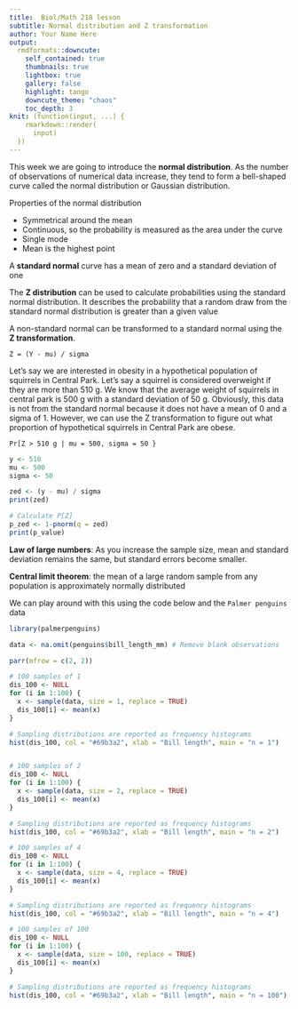 ```yaml
---
title:  Biol/Math 218 lesson
subtitle: Normal distribution and Z transformation
author: Your Name Here
output:
  rmdformats::downcute:
    self_contained: true
    thumbnails: true
    lightbox: true
    gallery: false
    highlight: tango
    downcute_theme: "chaos"
    toc_depth: 3
knit: (function(input, ...) {
    rmarkdown::render(
      input)
  })
---
```


This week we are going to introduce the **normal distribution**. As the number 
of observations of numerical data increase, they tend to form a bell-shaped 
curve called the normal distribution or Gaussian distribution.

Properties of the normal distribution

- Symmetrical around the mean
- Continuous, so the probability is measured as the area under the curve
- Single mode
- Mean is the highest point

A **standard normal** curve has a mean of zero and a standard deviation of one


The **Z distribution** can be used to calculate probabilities using the standard 
normal distribution. It describes the probability that a random draw 
from the standard normal distribution is greater than a given value

A non-standard normal can be transformed to a standard normal using the 
**Z transformation**.

`Z = (Y - mu) / sigma`

Let’s say we are interested in obesity in a hypothetical population of 
squirrels in Central Park. Let’s say a squirrel is considered overweight 
if they are more than 510 g.  We know that the average weight of squirrels 
in central park is 500 g with a standard deviation of 50 g. Obviously, this 
data is not from the standard normal because it does not have a mean of 0 and a 
sigma of 1. However, we can use the Z transformation to figure out what 
proportion of hypothetical squirrels in Central Park are obese.

`Pr[Z > 510 g | mu = 500, sigma = 50 }`

```r
y <- 510
mu <- 500
sigma <- 50

zed <- (y - mu) / sigma
print(zed)

# Calculate P[Z]
p_zed <- 1-pnorm(q = zed)
print(p_value)
```


**Law of large numbers**: As you increase the sample size, mean and standard 
deviation remains the same, but standard errors become smaller.

**Central limit theorem**: the mean of a large random sample from any 
population is approximately normally distributed

We can play around with this using the code below and the `Palmer penguins` data
```r

library(palmerpenguins)

data <- na.omit(penguins$bill_length_mm) # Remove blank observations

parr(mfrow = c(2, 2))

# 100 samples of 1
dis_100 <- NULL
for (i in 1:100) {
  x <- sample(data, size = 1, replace = TRUE)
  dis_100[i] <- mean(x)
}

# Sampling distributions are reported as frequency histograms
hist(dis_100, col = "#69b3a2", xlab = "Bill length", main = "n = 1")


# 100 samples of 2
dis_100 <- NULL
for (i in 1:100) {
  x <- sample(data, size = 2, replace = TRUE)
  dis_100[i] <- mean(x)
}

# Sampling distributions are reported as frequency histograms
hist(dis_100, col = "#69b3a2", xlab = "Bill length", main = "n = 2")

# 100 samples of 4
dis_100 <- NULL
for (i in 1:100) {
  x <- sample(data, size = 4, replace = TRUE)
  dis_100[i] <- mean(x)
}

# Sampling distributions are reported as frequency histograms
hist(dis_100, col = "#69b3a2", xlab = "Bill length", main = "n = 4")

# 100 samples of 100
dis_100 <- NULL
for (i in 1:100) {
  x <- sample(data, size = 100, replace = TRUE)
  dis_100[i] <- mean(x)
}

# Sampling distributions are reported as frequency histograms
hist(dis_100, col = "#69b3a2", xlab = "Bill length", main = "n = 100")
```